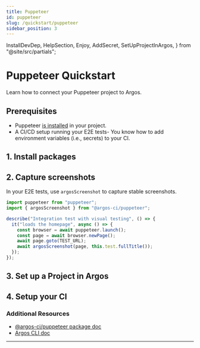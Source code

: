 ```yaml
---
title: Puppeteer
id: puppeteer
slug: /quickstart/puppeteer
sidebar_position: 3
---
```


  InstallDevDep,
  HelpSection,
  Enjoy,
  AddSecret,
  SetUpProjectInArgos,
} from "@site/src/partials";

# Puppeteer Quickstart

Learn how to connect your Puppeteer project to Argos.

## Prerequisites

- Puppeteer [is installed](https://pptr.dev/#installation) in your project.
- A CI/CD setup running your E2E tests- You know how to add environment variables (i.e., secrets) to your CI.

## 1. Install packages

<InstallDevDep dependency="@argos-ci/cli @argos-ci/puppeteer" />

## 2. Capture screenshots

In your E2E tests, use `argosScreenshot` to capture stable screenshots.

```js title="homepage.test.js"
import puppeteer from "puppeteer";
import { argosScreenshot } from "@argos-ci/puppeteer";

describe("Integration test with visual testing", () => {
  it("loads the homepage", async () => {
    const browser = await puppeteer.launch();
    const page = await browser.newPage();
    await page.goto(TEST_URL);
    await argosScreenshot(page, this.test.fullTitle());
  });
});
```

## 3. Set up a Project in Argos

<SetUpProjectInArgos />

## 4. Setup your CI

<AddSecret />
<Enjoy />

### Additional Resources

- [@argos-ci/puppeteer package doc](/puppeteer)
- [Argos CLI doc](/argos-cli)

---

<HelpSection />
